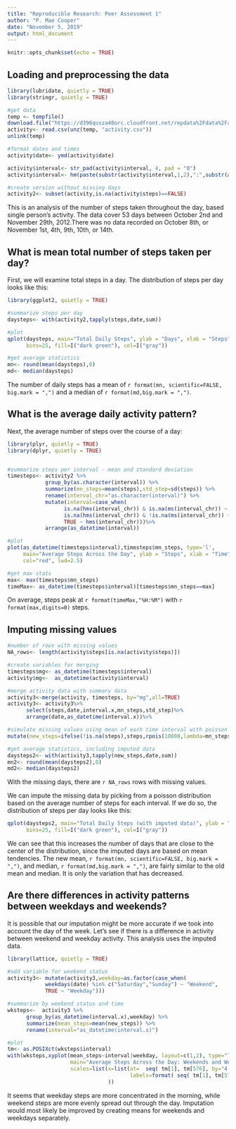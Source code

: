 ```yaml
---
title: "Reproducible Research: Peer Assessment 1"
author: "P. Mae Cooper"
date: "November 5, 2019"
output: html_document
---
```


```r
knitr::opts_chunk$set(echo = TRUE)
```

## Loading and preprocessing the data
```r
library(lubridate, quietly = TRUE)
library(stringr, quietly = TRUE)

#get data
temp <- tempfile()
download.file("https://d396qusza40orc.cloudfront.net/repdata%2Fdata%2Factivity.zip",temp)
activity<- read.csv(unz(temp, "activity.csv"))
unlink(temp)

#format dates and times
activity$date<- ymd(activity$date)

activity$interval<- str_pad(activity$interval, 4, pad = "0")
activity$interval<- hm(paste(substr(activity$interval,1,2),":",substr(activity$interval,3,4)))

#create version without missing days
activity2<- subset(activity,is.na(activity$steps)==FALSE)
```
  
This is an analysis of the number of steps taken throughout the day, based single person's activity. The data cover 53 days between October 2nd and November 29th, 2012.There was no data recorded on October 8th, or November 1st, 4th, 9th, 10th, or 14th.  


## What is mean total number of steps taken per day?
 
First, we will examine total steps in a day. The distribution of steps per day looks like this:

```r
library(ggplot2, quietly = TRUE)

#summarize steps per day
daysteps<- with(activity2,tapply(steps,date,sum))

#plot
qplot(daysteps, main="Total Daily Steps", ylab = "Days", xlab = "Steps",
      bins=25, fill=I("dark green"), col=I("gray"))

#get average statistics
mn<- round(mean(daysteps),0)
md<- median(daysteps)
```
  
The number of daily steps has a mean of `r format(mn, scientific=FALSE, big.mark = ",")` and a median of `r format(md,big.mark = ",")`.  


## What is the average daily activity pattern?
Next, the average number of steps over the course of a day:  
  
```r
library(plyr, quietly = TRUE)
library(dplyr, quietly = TRUE)


#summarize steps per interval - mean and standard deviation
timesteps<- activity2 %>% 
            group_by(as.character(interval)) %>% 
            summarize(mn_steps=mean(steps),std_step=sd(steps)) %>% 
            rename(interval_chr="as.character(interval)") %>%
            mutate(interval=case_when(
                  is.na(hms(interval_chr)) & is.na(ms(interval_chr)) ~ hms("00:00:00"),
                  is.na(hms(interval_chr)) & !is.na(ms(interval_chr)) ~ ms(interval_chr),
                  TRUE ~ hms(interval_chr)))%>%
            arrange(as_datetime(interval))

#plot
plot(as_datetime(timesteps$interval),timesteps$mn_steps, type='l',
     main="Average Steps Across the Day", ylab = "Steps", xlab = "Time",
     col="red", lwd=2.5)

#get max stats
max<- max(timesteps$mn_steps)
timeMax<- as_datetime(timesteps$interval)[timesteps$mn_steps==max]
```
  
On average, steps peak at `r format(timeMax,"%H:%M")` with `r format(max,digits=0)` steps.


## Imputing missing values
```r
#number of rows with missing values
NA_rows<- length(activity$steps[is.na(activity$steps)])

#create variables for merging
timesteps$mg<- as_datetime(timesteps$interval)
activity$mg<-  as_datetime(activity$interval)

#merge activity data with summary data
activity3<-merge(activity, timesteps, by="mg",all=TRUE)
activity3<- activity3%>%
      select(steps,date,interval.x,mn_steps,std_step)%>%
      arrange(date,as_datetime(interval.x))%>%

#simulate missing values using mean of each time interval with poisson distribution
mutate(new_steps=ifelse(!is.na(steps),steps,rpois(10000,lambda=mn_steps)))

#get average statistics, including imputed data
daysteps2<- with(activity3,tapply(new_steps,date,sum))
mn2<- round(mean(daysteps2),0)
md2<- median(daysteps2)
```
With the missing days, there are `r NA_rows` rows with missing values.  
  
We can impute the missing data by picking from a poisson distribution based on the 
average number of steps for each interval. If we do so, the distribution of steps per day looks like this:

```r
qplot(daysteps2, main="Total Daily Steps (with imputed data)", ylab = "Days", xlab = "Steps",
      bins=25, fill=I("dark green"), col=I("gray"))
```

We can see that this increases the number of days that are close to the center of the distribution, since the imputed days are based on mean tendencies. The new mean, `r format(mn, scientific=FALSE, big.mark = ",")`, and median, `r format(md,big.mark = ",")`, are fairly similar to the old mean and median. It is only the variation that has decreased.  


## Are there differences in activity patterns between weekdays and weekends?
It is possible that our imputation might be more accurate if we took into account the day of the week. Let's see if there is a difference in activity between weekend and weekday activity. This analysis uses the imputed data.  

```r
library(lattice, quietly = TRUE)

#add variable for weekend status
activity3<- mutate(activity3,weekday=as.factor(case_when(
            weekdays(date) %in% c("Saturday","Sunday") ~ "Weekend",
            TRUE ~ "Weekday")))

#summarize by weekend status and time
wksteps<-  activity3 %>% 
      group_by(as_datetime(interval.x),weekday) %>% 
      summarize(mean_steps=mean(new_steps)) %>% 
      rename(interval="as_datetime(interval.x)") 

#plot
tm<- as.POSIXct(wksteps$interval)
with(wksteps,xyplot(mean_steps~interval|weekday, layout=c(1,2), type="l",
                    main="Average Steps Across the Day: Weekends and Weekdays", xlab="Time", ylab="Mean Steps",
                    scales=list(x=list(at=  seq( tm[1], tm[576], by="4 hour") , 
                                       labels=format( seq( tm[1], tm[576], by="4 hour") , "%H:%M")) )
                                ))
```

It seems that weekday steps are more concentrated in the morning, while weekend steps are more evenly spread out through the day. Imputation would most likely be improved by creating means for weekends and weekdays separately.
